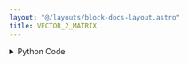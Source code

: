 ```yaml
---
layout: "@/layouts/block-docs-layout.astro"
title: VECTOR_2_MATRIX
---
```



<PythonDocsDisplay docstring={docstring} />
<AppDisplay app={app} client:visible />

<details>
<summary>Python Code</summary>
```python
from numpy import reshape
from flojoy import flojoy, Vector, Matrix


@flojoy
def VECTOR_2_MATRIX(default: Vector, row: int, col: int) -> Matrix:
    """The VECTOR_2_MATRIX node takes a vector and transform it into matrix data type where
    the shape is chosen by row and col parameters.

    Inputs
    ------
    default: Vector
        The input vector that will be transformed into matrix.

    Parameters
    ----------
    row: int
        number of rows for the new matrix
    col: int
        number of columns for the new matrix
    Returns
    -------
    Matrix
        The matrix that is generated from the given vector and the parameters.
    """
    try:
        matrix = default.v.reshape((row, col))
        return Matrix(m=matrix)
    except Exception as e:
        print(e)

```
[Find this Flojoy Block on GitHub](https://github.com/flojoy-ai/blocks/blob/main/blocks/TRANSFORMERS/TYPE_CASTING/VECTOR_2_MATRIX/VECTOR_2_MATRIX.py)
</details>


## Example
